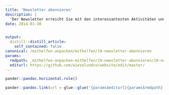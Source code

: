 ```yaml
---
title: 'Newsletter abonnieren'
description: |
  'Der Newsletter erreicht Sie mit den interessantesten Aktivitäten und Plänen rund um Wiesel & Co am Zimmerberg - vor allem im Winterhalbjahr mit Möglichkeiten zum Mitwirken. Unsere Neuigkeiten verschicken wir ca. 4 Mal jährlich - Abmeldung jederzeit möglich. An- und Abmeldung bitte an mail@wieselundco.ch.'
date: 2014-01-30


output:
  distill::distill_article:
    self_contained: false
canonical: /mithelfen-anpacken/mithelfen/19-newsletter-abonnieren
params:
  rmdpath: _mithelfen-anpacken-mithelfen/19-newsletter-abonnieren/19-newsletter-abonnieren.Rmd
  editurl: https://github.com/wieselundco/website/edit/master/
---
```







```r
pander::pandoc.horizontal.rule()

pander::pandoc.link(url = glue::glue('{params$editurl}{params$rmdpath}'),text = 'Artikel bearbeiten')
```

<!--http://wieselundco.ch/mithelfen-anpacken/mithelfen/19-newsletter-abonnieren-->
